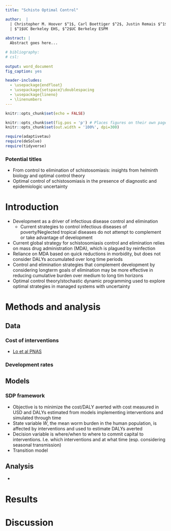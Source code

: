 ```yaml
---
title: "Schisto Optimal Control"

author:  |
  | Christopher M. Hoover $^1$, Carl Boettiger $^2$, Justin Remais $^1$ 
  | $^1$UC Berkeley EHS, $^2$UC Berkeley ESPM
  
abstract: |
  Abstract goes here...

# bibliography: 
# csl:
  
output: word_document
fig_caption: yes

header-includes:
  - \usepackage{endfloat}    
  - \usepackage{setspace}\doublespacing
  - \usepackage{lineno}
  - \linenumbers
---
```


```r
knitr::opts_chunk$set(echo = FALSE)

knitr::opts_chunk$set(fig.pos = 'p') # Places figures on their own pages
knitr::opts_chunk$set(out.width = '100%', dpi=300)

require(adaptivetau)
require(deSolve)
require(tidyverse)
```

### Potential titles  
* From control to elimination of schistosomiasis: insights from helminth biology and optimal control theory  
* Optimal control of schistosomiasis in the presence of diagnostic and epidemiologic uncertainty

# Introduction  
* Development as a driver of infectious disease control and elimination
  * Current strategies to control infectious diseases of poverty/Neglected tropical diseases do not attempt to complement or take advantage of development
* Current global strategy for schistosomiasis control and elimination relies on mass drug administration (MDA), which is plagued by reinfection  
* Reliance on MDA based on quick reductions in morbidity, but does not consider DALYs accumulated over long time periods
* Control and elimination strategies that complement development by considering longterm goals of elimination may be more effective in reducing cumulative burden over medium to long tim horizons  
* Optimal control theory/stochastic dynamic programming used to explore optimal strategies in managed systems with uncertainty

# Methods and analysis  
## Data  
### Cost of interventions  
* [Lo et al PNAS](http://www.pnas.org/content/early/2018/01/03/1708729114) 

### Development rates  

## Models  
### SDP framework  
* Objective is to minimize the cost/DALY averted with cost measured in USD and DALYs estimated from models implementing interventions and simulated through time  
* State variable *W*, the mean worm burden in the human population, is affected by interventions and used to estimate DALYs averted  
* Decision variable is where/when to where to commit capital to interventions. I.e. which interventions and at what time (esp. considering seasonal transmission)
* Transition model

## Analysis  
*

# Results  

# Discussion  
